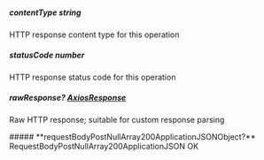 
##### **contentType** string
HTTP response content type for this operation

##### **statusCode** number
HTTP response status code for this operation

##### **rawResponse?** [AxiosResponse](https://axios-http.com/docs/res_schema)
Raw HTTP response; suitable for custom response parsing

<Collapsible>
    ##### **requestBodyPostNullArray200ApplicationJSONObject?** RequestBodyPostNullArray200ApplicationJSON
    OK
    <Collapsible.Break/>
    <RequestBodyPostNullArray200ApplicationJSON/>
</Collapsible>

